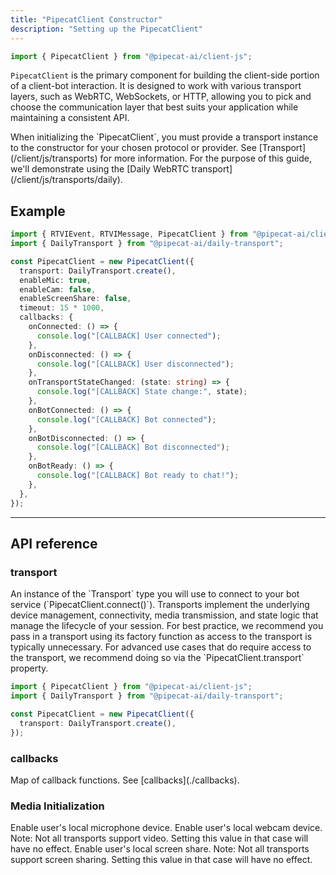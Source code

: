 ```yaml
---
title: "PipecatClient Constructor"
description: "Setting up the PipecatClient"
---
```


```javascript
import { PipecatClient } from "@pipecat-ai/client-js";
```

`PipecatClient` is the primary component for building the client-side portion of a client-bot interaction. It is designed to work with various transport layers, such as WebRTC, WebSockets, or HTTP, allowing you to pick and choose the communication layer that best suits your application while maintaining a consistent API.

<Note>
  When initializing the `PipecatClient`, you must provide a transport instance to the constructor for your chosen protocol or provider. See [Transport](/client/js/transports) for more information. For the purpose of this guide, we'll demonstrate using the [Daily WebRTC transport](/client/js/transports/daily).
</Note>

## Example

```typescript
import { RTVIEvent, RTVIMessage, PipecatClient } from "@pipecat-ai/client-js";
import { DailyTransport } from "@pipecat-ai/daily-transport";

const PipecatClient = new PipecatClient({
  transport: DailyTransport.create(),
  enableMic: true,
  enableCam: false,
  enableScreenShare: false,
  timeout: 15 * 1000,
  callbacks: {
    onConnected: () => {
      console.log("[CALLBACK] User connected");
    },
    onDisconnected: () => {
      console.log("[CALLBACK] User disconnected");
    },
    onTransportStateChanged: (state: string) => {
      console.log("[CALLBACK] State change:", state);
    },
    onBotConnected: () => {
      console.log("[CALLBACK] Bot connected");
    },
    onBotDisconnected: () => {
      console.log("[CALLBACK] Bot disconnected");
    },
    onBotReady: () => {
      console.log("[CALLBACK] Bot ready to chat!");
    },
  },
});
```

---

## API reference

### transport

<ParamField path="transport" type="Class<Transport>" default="undefined" required="true">
An instance of the `Transport` type you will use to connect to your bot service (`PipecatClient.connect()`). Transports implement the underlying device management, connectivity, media transmission, and state logic that manage the lifecycle of your session.

<Note>
For best practice, we recommend you pass in a transport using its factory function as access to the transport is typically unnecessary. For advanced use cases that do require access to the transport, we recommend doing so via the `PipecatClient.transport` property.
</Note>

```typescript
import { PipecatClient } from "@pipecat-ai/client-js";
import { DailyTransport } from "@pipecat-ai/daily-transport";

const PipecatClient = new PipecatClient({
  transport: DailyTransport.create(),
});
```

</ParamField>

### callbacks

<ParamField path="callbacks" type="RTVIEventCallbacks" required="false">
  Map of callback functions. See [callbacks](./callbacks).
</ParamField>

### Media Initialization

<ParamField path="enableMic" type="boolean" default="true" required="false">
  Enable user's local microphone device.
</ParamField>

<ParamField path="enableCam" type="boolean" default="false"  required="false">
  Enable user's local webcam device. Note: Not all transports support video. Setting this value in that case will have no effect.
</ParamField>

<ParamField path="enableScreenShare" type="boolean" default="false"  required="false">
  Enable user's local screen share. Note: Not all transports support screen sharing. Setting this value in that case will have no effect.
</ParamField>
